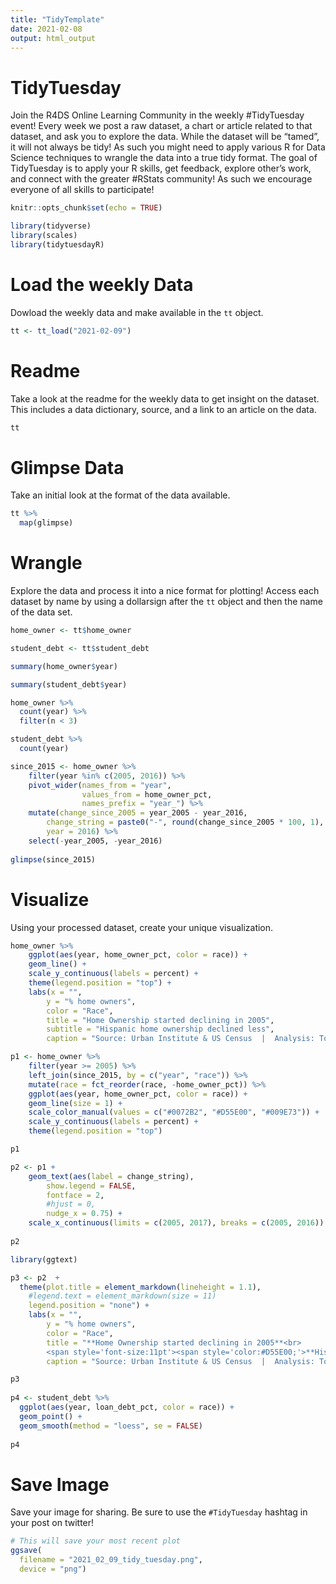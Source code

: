 ```yaml
---
title: "TidyTemplate"
date: 2021-02-08
output: html_output
---
```


# TidyTuesday

Join the R4DS Online Learning Community in the weekly #TidyTuesday event!
Every week we post a raw dataset, a chart or article related to that dataset, and ask you to explore the data.
While the dataset will be “tamed”, it will not always be tidy! As such you might need to apply various R for Data Science techniques to wrangle the data into a true tidy format.
The goal of TidyTuesday is to apply your R skills, get feedback, explore other’s work, and connect with the greater #RStats community!
As such we encourage everyone of all skills to participate!

```r

knitr::opts_chunk$set(echo = TRUE)

library(tidyverse)
library(scales)
library(tidytuesdayR)

```

# Load the weekly Data

Dowload the weekly data and make available in the `tt` object.

```r

tt <- tt_load("2021-02-09")

```


# Readme

Take a look at the readme for the weekly data to get insight on the dataset.
This includes a data dictionary, source, and a link to an article on the data.

```r

tt

```


# Glimpse Data

Take an initial look at the format of the data available.

```r

tt %>% 
  map(glimpse)

```

# Wrangle

Explore the data and process it into a nice format for plotting! Access each dataset by name by using a dollarsign after the `tt` object and then the name of the data set.

```r

home_owner <- tt$home_owner

student_debt <- tt$student_debt

summary(home_owner$year)

summary(student_debt$year)

home_owner %>%
  count(year) %>%
  filter(n < 3)

student_debt %>%
  count(year)

since_2015 <- home_owner %>%
    filter(year %in% c(2005, 2016)) %>%
    pivot_wider(names_from = "year",
                values_from = home_owner_pct,
                names_prefix = "year_") %>%
    mutate(change_since_2005 = year_2005 - year_2016,
        change_string = paste0("-", round(change_since_2005 * 100, 1), "%"),
        year = 2016) %>%
    select(-year_2005, -year_2016)
    
glimpse(since_2015) 

```


# Visualize

Using your processed dataset, create your unique visualization.

```r

home_owner %>%
    ggplot(aes(year, home_owner_pct, color = race)) +
    geom_line() + 
    scale_y_continuous(labels = percent) +
    theme(legend.position = "top") +
    labs(x = "",
        y = "% home owners",
        color = "Race",
        title = "Home Ownership started declining in 2005",
        subtitle = "Hispanic home ownership declined less",
        caption = "Source: Urban Institute & US Census  |  Analysis: Tony Galvan (@GDataScience1)")

p1 <- home_owner %>%
    filter(year >= 2005) %>%
    left_join(since_2015, by = c("year", "race")) %>%
    mutate(race = fct_reorder(race, -home_owner_pct)) %>%
    ggplot(aes(year, home_owner_pct, color = race)) +
    geom_line(size = 1) + 
    scale_color_manual(values = c("#0072B2", "#D55E00", "#009E73")) +
    scale_y_continuous(labels = percent) +
    theme(legend.position = "top")

p1

p2 <- p1 +
    geom_text(aes(label = change_string), 
        show.legend = FALSE,
        fontface = 2, 
        #hjust = 0,
        nudge_x = 0.75) + 
    scale_x_continuous(limits = c(2005, 2017), breaks = c(2005, 2016))
    
p2

library(ggtext)

p3 <- p2  +
  theme(plot.title = element_markdown(lineheight = 1.1),
    #legend.text = element_markdown(size = 11)
    legend.position = "none") +
    labs(x = "",
        y = "% home owners",
        color = "Race",
        title = "**Home Ownership started declining in 2005**<br>
        <span style='font-size:11pt'><span style='color:#D55E00;'>**Hispanic**</span> home ownership declined less (vs. <span style='color:#0072B2;'>**White**</span> & <span style='color:#009E73;'>**Black**</span>)</span>",
        caption = "Source: Urban Institute & US Census  |  Analysis: Tony Galvan (@GDataScience1)") 

p3
  
p4 <- student_debt %>%
  ggplot(aes(year, loan_debt_pct, color = race)) + 
  geom_point() + 
  geom_smooth(method = "loess", se = FALSE)
  
p4
```

# Save Image

Save your image for sharing. Be sure to use the `#TidyTuesday` hashtag in your post on twitter! 

```r

# This will save your most recent plot
ggsave(
  filename = "2021_02_09_tidy_tuesday.png",
  device = "png")

```
